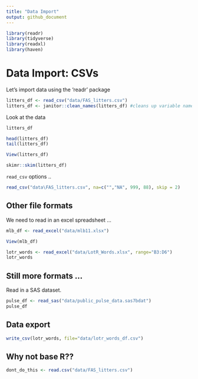 ```yaml
---
title: "Data Import"
output: github_document
---
```


```r
library(readr)
library(tidyverse)
library(readxl)
library(haven)
```


# Data Import: CSVs

Let's import data using the 'readr' package

```r
litters_df <- read_csv("data/FAS_litters.csv")
litters_df <- janitor::clean_names(litters_df) #cleans up variable names
```

Look at the data

```r
litters_df 

head(litters_df)
tail(litters_df)
```

```r
View(litters_df)
```

```r
skimr::skim(litters_df)
```

`read_csv` options ..

```r
read_csv("data\FAS_litters.csv", na=c("","NA", 999, 88), skip = 2)
```

## Other file formats

We need to read in an excel spreadsheet ...

```r
mlb_df <- read_excel("data/mlb11.xlsx")
```

```r
View(mlb_df)
```

```r
lotr_words <- read_excel("data/LotR_Words.xlsx", range="B3:D6")
lotr_words
```

## Still more formats ...

Read in a SAS dataset. 

```r
pulse_df <- read_sas("data/public_pulse_data.sas7bdat")
pulse_df
```

## Data export

```r
write_csv(lotr_words, file="data/lotr_words_df.csv")
```

## Why not base R??

```r
dont_do_this <- read.csv("data/FAS_litters.csv")
```


